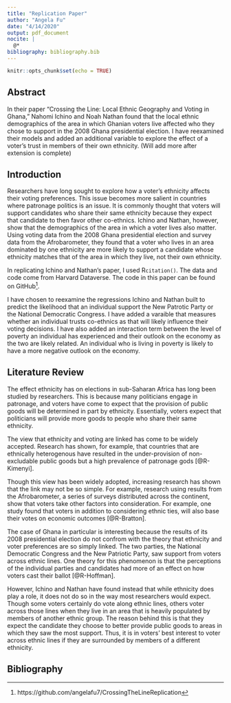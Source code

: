 ```yaml
---
title: "Replication Paper"
author: "Angela Fu"
date: "4/14/2020"
output: pdf_document
nocite: |
  @*
bibliography: bibliography.bib
---
```


```r
knitr::opts_chunk$set(echo = TRUE)
```

## Abstract

In their paper "Crossing the Line: Local Ethnic Geography and Voting in Ghana," Nahomi Ichino and Noah Nathan found that the local ethnic demographics of the area in which Ghanian voters live affected who they chose to support in the 2008 Ghana presidential election. I have reexamined their models and added an additional variable to explore the effect of a voter's trust in members of their own ethnicity. (Will add more after extension is complete)

## Introduction

Researchers have long sought to explore how a voter's ethnicity affects their voting preferences. This issue becomes more salient in countries where patronage politics is an issue. It is commonly thought that voters will support candidates who share their same ethnicity because they expect that candidate to then favor other co-ethnics. Ichino and Nathan, however, show that the demographics of the area in which a voter lives also matter. Using voting data from the 2008 Ghana presidential election and survey data from the Afrobarometer, they found that a voter who lives in an area dominated by one ethnicity are more likely to support a candidate whose ethnicity matches that of the area in which they live, not their own ethnicity.

In replicating Ichino and Nathan's paper, I used R`citation()`. The data and code come from Harvard Dataverse. The code in this paper can be found on GitHub^[https://github.com/angelafu7/CrossingTheLineReplication].

I have chosen to reexamine the regressions Ichino and Nathan built to predict the likelihood that an individual support the New Patrotic Party or the National Democratic Congress. I have added a varaible that measures whether an individual trusts co-ethnics as that will likely influence their voting decisions. I have also added an interaction term between the level of poverty an individual has experienced and their outlook on the economy as the two are likely related. An individual who is living in poverty is likely to have a more negative outlook on the economy. 

## Literature Review

The effect ethnicity has on elections in sub-Saharan Africa has long been studied by researchers. This is because many politicians engage in patronage, and voters have come to expect that the provision of public goods will be determined in part by ethnicity. Essentially, voters expect that politicians will provide more goods to people who share their same ethnicity. 

The view that ethnicity and voting are linked has come to be widely accepted. Research has shown, for example, that countries that are ethnically heterogenous have resulted in the under-provision of non-excludable public goods but a high prevalence of patronage gods [@R-Kimenyi].

Though this view has been widely adopted, increasing research has shown that the link may not be so simple. For example, research using results from the Afrobarometer, a series of surveys distributed across the continent, show that voters take other factors into consideration. For example, one study found that voters in addition to considering ethnic ties, will also base their votes on economic outcomes [@R-Bratton].

The case of Ghana in particular is interesting because the results of its 2008 presidential election do not confrom with the theory that ethnicity and voter preferences are so simply linked. The two parties, the National Democratic Congress and the New Patriotic Party, saw support from voters across ethnic lines. One theory for this phenomenon is that the perceptions of the individual parties and candidates had more of an effect on how voters cast their ballot [@R-Hoffman]. 

However, Ichino and Nathan have found instead that while ethnicity does play a role, it does not do so in the way most researchers would expect. Though some voters certainly do vote along ethnic lines, others voter across those lines when they live in an area that is heavily populated by members of another ethnic group. The reason behind this is that they expect the candidate they choose to better provide public goods to areas in which they saw the most support. Thus, it is in voters' best interest to voter across ethnic lines if they are surrounded by members of a different ethnicity.   

## Bibliography